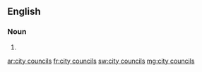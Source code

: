 ==English==

===Noun===
{{head|en|plural}}

# {{plural of|city council|lang=en}}

[[ar:city councils]]
[[fr:city councils]]
[[sw:city councils]]
[[mg:city councils]]